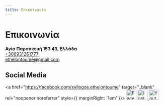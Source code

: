 ```yaml
---
title: Επικοινωνία
---
```



# Επικοινωνία
<GoogleMapEmbed src="https://google.com/maps/embed?pb=!1m18!1m12!1m3!1d9685.66474877905!2d23.812286072863323!3d38.00873609657125!2m3!1f0!2f0!3f0!3m2!1i1024!2i768!4f13.1!3m3!1m2!1s0x14a199a7aaf8b51f%3A0x910d6d7df6f564c6!2zzpHOsy4gzqDOsc-BzrHPg866zrXPhc6uLCDOlc67zrvOrM60zrE!5e1!3m2!1sel!2snl!4v1758840710074!5m2!1sel!2snl"/>

**Αγία Παρασκευή 153 43, Ελλάδα**  
[+306931261777](tel:+306931261777)  
[ethelontoume@gmail.com](mailto:ethelontoume@gmail.com)

## Social Media
<a href="https://facebook.com/syllogos.ethelontoume" target="_blank" rel="noopener noreferrer" style={{ marginRight: '1em' }}>
  <img src="/img/facebook.svg" alt="Facebook" width="32" height="32" />
</a>
<a href="https://instagram.com/ethelontoume" target="_blank" rel="noopener noreferrer">
  <img src="/img/instagram.svg" alt="Instagram" width="32" height="32" />
</a>
<a href="https://youtube.com/ethelontoume" target="_blank" rel="noopener noreferrer">
  <img src="/img/youtube.svg" alt="Youtube" width="32" height="32" />
</a>

<!--## Ενημερωτικό Δελτίο-->
<!--## Συχνές Ερωτήσεις-->
